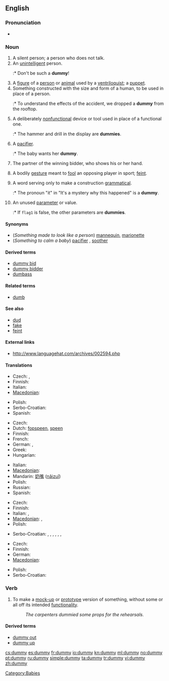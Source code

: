 ==English==

===Pronunciation===
* {{rhymes|ʌmi}}

===Noun===
{{en-noun|dummies}}

# A silent person; a person who does not talk.
# An [[unintelligent]] person.
#:* Don't be such a '''dummy'''!
# A [[figure]] of a [[person]] or [[animal]] used by a [[ventriloquist]]; a [[puppet]].
# Something constructed with the size and form of a human, to be used in place of a person.
#:* To understand the effects of the accident, we dropped a '''dummy''' from the rooftop.
# A deliberately [[nonfunctional]] device or tool used in place of a functional one.
#:* The hammer and drill in the display are '''dummies'''.
# {{context|Australia|NZ|British}} A [[pacifier]].
#:* The baby wants her '''dummy'''.
# {{bridge}} The partner of the winning bidder, who shows his or her hand.
# <!--Dialect?--> A bodily [[gesture]] meant to [[fool]] an opposing player in sport; [[feint]].
# {{linguistics}} A word serving only to make a construction [[grammatical]].
#:* The pronoun "it" in "It's a mystery why this happened" is a '''dummy'''.
# {{programming}} An unused [[parameter]] or value.
#:* If <code>flag1</code> is false, the other parameters are '''dummies'''.

====Synonyms====
* (''Something made to look like a person'') [[mannequin]], [[marionette]]
* (''Something to calm a baby'') [[pacifier]] {{italbrac|US}}, [[soother]] {{italbrac|Canada}}

====Derived terms====
* [[dummy bid]]
* [[dummy bidder]]
* [[dumbass]]

====Related terms====
* [[dumb]]

====See also====
* [[dud]]
* [[fake]]
* [[feint]]

====External links====
* http://www.languagehat.com/archives/002594.php

====Translations====
{{trans-top|a quiet person}}
{{trans-mid}}{{trans-bottom}}
{{trans-top|something constructed with the size and form of a human}}
* Czech: {{t|cs|figurína|f}},  {{t|cs|panák|m}}
* Finnish: {{t-|fi|mallinukke}}
* Italian: {{t-|it|manichino|m}}
* [[Macedonian]]: {{t-|mk|кукла|f|tr=kúkla}}
{{trans-mid}}
* Polish: {{t+|pl|manekin|m}}
* Serbo-Croatian: {{tø|sh|maneken|xs=Serbo-Croatian}}
* Spanish: {{t|es|maniquí|m}}
{{trans-bottom}}

{{trans-top|a pacifier}}
* Czech: {{t-|cs|dudlík|m}}
* Dutch: [[fopspeen]], [[speen]] {{m}}
* Finnish: {{t+|fi|tutti}}
* French: {{t+|fr|suce}}
* German: {{t+|de|Schnuller|m}},  {{t|de|Beruhigungssauger|m}}
* Greek: {{t+|el|πιπίλα|f|tr=pipila}}
* Hungarian: {{t-|hu|cumi}}
{{trans-mid}}
* Italian: {{t+|it|ciuccio|m}}
* [[Macedonian]]: {{t|mk|цуцла|f|tr=cúcla}}
* Mandarin: [[奶嘴]] ([[nǎizuǐ]])
* Polish: {{t+|pl|smoczek|m}}
* Russian: {{t|ru|соска (пустышка)|f|tr=soska (pustyshka)}}
* Spanish: {{t-|es|chupete|m}}
{{trans-bottom}}

{{trans-top|an unintelligent person}}
* Czech: {{t-|cs|hlupák|m}}
* Finnish: {{t+|fi|tollo}}
* Italian: {{t+|it|stupido|m}}, {{t+|it|it|m|alt=scemo}}
* [[Macedonian]]: {{t-|mk|глупак|m|tr=glúpak}},  {{t|mk|глупачка|f|tr=glúpačka}}
* Polish: {{t+|pl|głupek|m}}
{{trans-mid}}
* Serbo-Croatian: {{tø|sh|glupan|xs=Serbo-Croatian}},  {{tø|sh|budala|xs=Serbo-Croatian}},  {{tø|sh|blesan|xs=Serbo-Croatian}},  {{tø|sh|tupan|xs=Serbo-Croatian}},  {{tø|sh|tupavac|xs=Serbo-Croatian}},  {{tø|sh|blentavac|xs=Serbo-Croatian}},  {{tø|sh|blento|xs=Serbo-Croatian}}
{{trans-bottom}}

{{trans-top|nonfunctional device or tool used in place of a functional one}}
* Czech: {{t-|cs|atrapa|f}}
* Finnish: {{t+|fi|malli}}
* German: {{t+|de|Attrappe|f}}
* [[Macedonian]]: {{t|mk|макета|f|tr=makéta}}
{{trans-mid}}
* Polish: {{t-|pl|atrapa|f}}
* Serbo-Croatian: {{tø|sh|atrapa|xs=Serbo-Croatian}}
{{trans-bottom}}

===Verb===
{{en-verb|dummies|dummying|dummied}}

# To make a [[mock-up]] or [[prototype]] version of something, without some or all off its intended [[functionality]].
#: ''The carpenters dummied some props for the rehearsals.''

====Derived terms====
* [[dummy out]]
* [[dummy up]]

[[Category:Babies]]

[[cs:dummy]]
[[es:dummy]]
[[fr:dummy]]
[[io:dummy]]
[[kn:dummy]]
[[ml:dummy]]
[[no:dummy]]
[[pt:dummy]]
[[ru:dummy]]
[[simple:dummy]]
[[ta:dummy]]
[[tr:dummy]]
[[vi:dummy]]
[[zh:dummy]]
